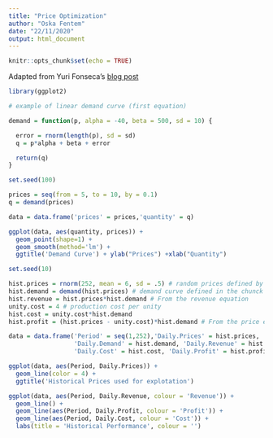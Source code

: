```yaml
---
title: "Price Optimization"
author: "Oska Fentem"
date: "22/11/2020"
output: html_document
---
```


```r
knitr::opts_chunk$set(echo = TRUE)
```

Adapted from Yuri Fonseca's [blog post](https://www.r-bloggers.com/2017/08/pricing-optimization-how-to-find-the-price-that-maximizes-your-profit/)

```r
library(ggplot2)

# example of linear demand curve (first equation) 

demand = function(p, alpha = -40, beta = 500, sd = 10) {

  error = rnorm(length(p), sd = sd)
  q = p*alpha + beta + error

  return(q)
}

set.seed(100)

prices = seq(from = 5, to = 10, by = 0.1)
q = demand(prices)

data = data.frame('prices' = prices,'quantity' = q)

ggplot(data, aes(quantity, prices)) +
  geom_point(shape=1) +
  geom_smooth(method='lm') +
  ggtitle('Demand Curve') + ylab("Prices") +xlab("Quantity")
```

```r
set.seed(10)

hist.prices = rnorm(252, mean = 6, sd = .5) # random prices defined by the company
hist.demand = demand(hist.prices) # demand curve defined in the chunck above
hist.revenue = hist.prices*hist.demand # From the revenue equation
unity.cost = 4 # production cost per unity
hist.cost = unity.cost*hist.demand
hist.profit = (hist.prices - unity.cost)*hist.demand # From the price equation

data = data.frame('Period' = seq(1,252),'Daily.Prices' = hist.prices,
                  'Daily.Demand' = hist.demand, 'Daily.Revenue' = hist.revenue,
                  'Daily.Cost' = hist.cost, 'Daily.Profit' = hist.profit)

ggplot(data, aes(Period, Daily.Prices)) +
  geom_line(color = 4) +
  ggtitle('Historical Prices used for explotation')
```

```r
ggplot(data, aes(Period, Daily.Revenue, colour = 'Revenue')) +
  geom_line() +
  geom_line(aes(Period, Daily.Profit, colour = 'Profit')) +
  geom_line(aes(Period, Daily.Cost, colour = 'Cost')) +
  labs(title = 'Historical Performance', colour = '')
```